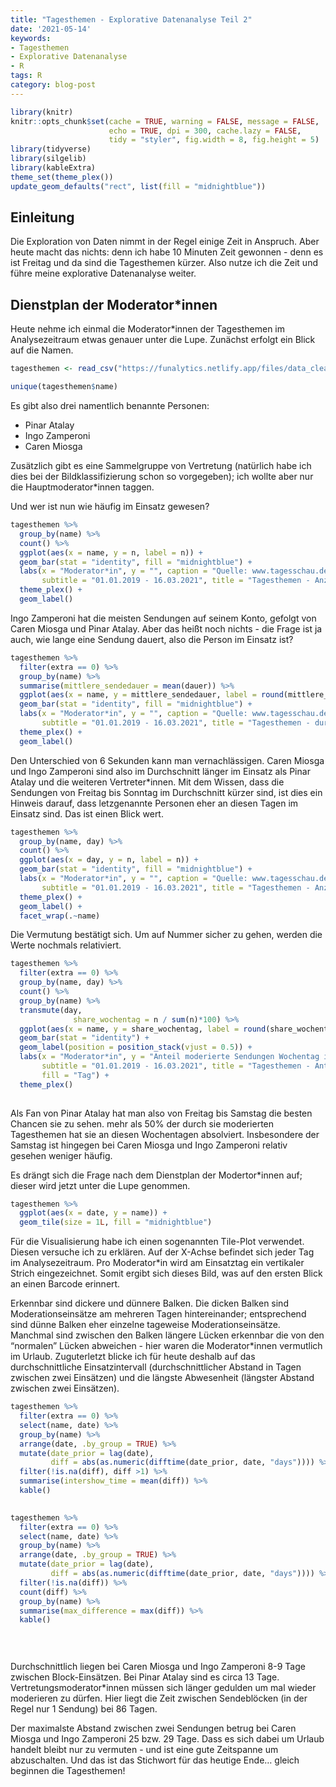 ```yaml
---
title: "Tagesthemen - Explorative Datenanalyse Teil 2"
date: '2021-05-14'
keywords:
- Tagesthemen
- Explorative Datenanalyse
- R
tags: R
category: blog-post
---
```


```r
library(knitr)
knitr::opts_chunk$set(cache = TRUE, warning = FALSE, message = FALSE, 
                      echo = TRUE, dpi = 300, cache.lazy = FALSE,
                      tidy = "styler", fig.width = 8, fig.height = 5)
library(tidyverse)
library(silgelib)
library(kableExtra)
theme_set(theme_plex())
update_geom_defaults("rect", list(fill = "midnightblue"))
```

## Einleitung

Die Exploration von Daten nimmt in der Regel einige Zeit in Anspruch. Aber heute macht das nichts: denn ich habe 10 Minuten Zeit gewonnen - denn es ist Freitag und da sind die Tagesthemen kürzer. Also nutze ich die Zeit und führe meine explorative Datenanalyse weiter.

## Dienstplan der Moderator*innen

Heute nehme ich einmal die Moderator*innen der Tagesthemen im Analysezeitraum etwas genauer unter die Lupe. Zunächst erfolgt ein Blick auf die Namen.

```r
tagesthemen <- read_csv("https://funalytics.netlify.app/files/data_clean.csv")

unique(tagesthemen$name)
```

Es gibt also drei namentlich benannte Personen:

- Pinar Atalay
- Ingo Zamperoni
- Caren Miosga

Zusätzlich gibt es eine Sammelgruppe von Vertretung (natürlich habe ich dies bei der Bildklassifizierung schon so vorgegeben); ich wollte aber nur die Hauptmoderator*innen taggen.

Und wer ist nun wie häufig im Einsatz gewesen?

```r
tagesthemen %>% 
  group_by(name) %>%
  count() %>% 
  ggplot(aes(x = name, y = n, label = n)) +
  geom_bar(stat = "identity", fill = "midnightblue") +
  labs(x = "Moderator*in", y = "", caption = "Quelle: www.tagesschau.de", 
       subtitle = "01.01.2019 - 16.03.2021", title = "Tagesthemen - Anzahl Sendungen nach Moderator*in") + 
  theme_plex() + 
  geom_label()

```
Ingo Zamperoni hat die meisten Sendungen auf seinem Konto, gefolgt von Caren Miosga und Pinar Atalay. 
Aber das heißt noch nichts - die Frage ist ja auch, wie lange eine Sendung dauert, also die Person im Einsatz ist?

```r
tagesthemen %>% 
  filter(extra == 0) %>% 
  group_by(name) %>%
  summarise(mittlere_sendedauer = mean(dauer)) %>% 
  ggplot(aes(x = name, y = mittlere_sendedauer, label = round(mittlere_sendedauer,1))) +
  geom_bar(stat = "identity", fill = "midnightblue") +
  labs(x = "Moderator*in", y = "", caption = "Quelle: www.tagesschau.de", 
       subtitle = "01.01.2019 - 16.03.2021", title = "Tagesthemen - durchschnittliche Sendedauer in Minuten") + 
  theme_plex() + 
  geom_label()
```
Den Unterschied von 6 Sekunden kann man vernachlässigen. Caren Miosga und Ingo Zamperoni sind also im Durchschnitt länger im Einsatz als Pinar Atalay und die weiteren Vertreter*innen. Mit dem Wissen, dass die Sendungen von Freitag bis Sonntag im Durchschnitt kürzer sind, ist dies ein Hinweis darauf, dass letzgenannte Personen eher an diesen Tagen im Einsatz sind. Das ist einen Blick wert.

```r
tagesthemen %>% 
  group_by(name, day) %>%
  count() %>% 
  ggplot(aes(x = day, y = n, label = n)) +
  geom_bar(stat = "identity", fill = "midnightblue") +
  labs(x = "Moderator*in", y = "", caption = "Quelle: www.tagesschau.de", 
       subtitle = "01.01.2019 - 16.03.2021", title = "Tagesthemen - Anzahl Sendungen nach Moderator*in") + 
  theme_plex() + 
  geom_label() +
  facet_wrap(.~name)
```
Die Vermutung bestätigt sich. Um auf Nummer sicher zu gehen, werden die Werte nochmals relativiert.

```r
tagesthemen %>% 
  filter(extra == 0) %>% 
  group_by(name, day) %>%
  count() %>% 
  group_by(name) %>% 
  transmute(day,
              share_wochentag = n / sum(n)*100) %>% 
  ggplot(aes(x = name, y = share_wochentag, label = round(share_wochentag,1), fill = day)) +
  geom_bar(stat = "identity") +
  geom_label(position = position_stack(vjust = 0.5)) +
  labs(x = "Moderator*in", y = "Anteil moderierte Sendungen Wochentag in %", caption = "Quelle: www.tagesschau.de", 
       subtitle = "01.01.2019 - 16.03.2021", title = "Tagesthemen - Anteil Sendungen Wochentag",
       fill = "Tag") + 
  theme_plex()
  
```

Als Fan von Pinar Atalay hat man also von Freitag bis Samstag die besten Chancen sie zu sehen. mehr als 50% der durch sie moderierten Tagesthemen hat sie an diesen Wochentagen absolviert. Insbesondere der Samstag ist hingegen bei Caren Miosga und Ingo Zamperoni relativ gesehen weniger häufig.

Es drängt sich die Frage nach dem Dienstplan der Modertor*innen auf; dieser wird jetzt unter die Lupe genommen.

```r
tagesthemen %>%
  ggplot(aes(x = date, y = name)) +
  geom_tile(size = 1L, fill = "midnightblue")
```

Für die Visualisierung habe ich einen sogenannten Tile-Plot verwendet. Diesen versuche ich zu erklären.
Auf der X-Achse befindet sich jeder Tag im Analysezeitraum. Pro Moderator*in wird am Einsatztag ein vertikaler Strich eingezeichnet.
Somit ergibt sich dieses Bild, was auf den ersten Blick an einen Barcode erinnert.

Erkennbar sind dickere und dünnere Balken. Die dicken Balken sind Moderationseinsätze am mehreren Tagen hintereinander; entsprechend sind dünne Balken eher einzelne tageweise Moderationseinsätze. Manchmal sind zwischen den Balken längere Lücken erkennbar die von den "normalen" Lücken abweichen - hier waren die Moderator*innen vermutlich im Urlaub. Zuguterletzt blicke ich für heute deshalb auf das durchschnittliche Einsatzintervall (durchschnittlicher Abstand in Tagen zwischen zwei Einsätzen) und die längste Abwesenheit (längster Abstand zwischen zwei Einsätzen).

```r

tagesthemen %>% 
  filter(extra == 0) %>% 
  select(name, date) %>% 
  group_by(name) %>% 
  arrange(date, .by_group = TRUE) %>% 
  mutate(date_prior = lag(date),
         diff = abs(as.numeric(difftime(date_prior, date, "days")))) %>% 
  filter(!is.na(diff), diff >1) %>% 
  summarise(intershow_time = mean(diff)) %>% 
  kable()
  

tagesthemen %>% 
  filter(extra == 0) %>% 
  select(name, date) %>% 
  group_by(name) %>% 
  arrange(date, .by_group = TRUE) %>% 
  mutate(date_prior = lag(date),
         diff = abs(as.numeric(difftime(date_prior, date, "days")))) %>% 
  filter(!is.na(diff)) %>% 
  count(diff) %>% 
  group_by(name) %>% 
  summarise(max_difference = max(diff)) %>% 
  kable()
  

  
```
Durchschnittlich liegen bei Caren Miosga und Ingo Zamperoni 8-9 Tage zwischen Block-Einsätzen. Bei Pinar Atalay sind es circa 13 Tage. 
Vertretungsmoderator*innen müssen sich länger gedulden um mal wieder moderieren zu dürfen. Hier liegt die Zeit zwischen Sendeblöcken (in der Regel nur 1 Sendung) bei 86 Tagen.

Der maximalste Abstand zwischen zwei Sendungen betrug bei Caren Miosga und Ingo Zamperoni 25 bzw. 29 Tage. Dass es sich dabei um Urlaub handelt bleibt nur zu vermuten - und ist eine gute Zeitspanne um abzuschalten. Und das ist das Stichwort für das heutige Ende... gleich beginnen die Tagesthemen!